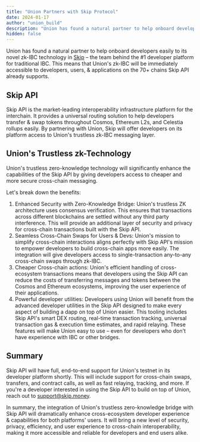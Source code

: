 ```yaml
---
title: "Union Partners with Skip Protocol"
date: 2024-01-17
author: "union_build"
description: "Union has found a natural partner to help onboard developers easily to its novel zk-IBC technology in Skip – the team behind the #1 developer platform for traditional IBC. This means that Union's zk-IBC will be immediately accessible to developers, users, & applications on the 70+ chains Skip API already supports."
hidden: false
---
```


Union has found a natural partner to help onboard developers easily to its novel zk-IBC technology in [Skip](https://skip.money) – the team behind the #1 developer platform for traditional IBC. This means that Union's zk-IBC will be immediately accessible to developers, users, & applications on the 70+ chains Skip API already supports.

## Skip API

Skip API is the market-leading interoperability infrastructure platform for the interchain. It provides a universal routing solution to help developers transfer & swap tokens throughout Cosmos, Ethereum L2s, and Celestia rollups easily. By partnering with Union, Skip will offer developers on its platform access to Union's trustless zk-IBC messaging layer.

## Union's Trustless zk-Technology

Union's trustless zero-knowledge technology will significantly enhance the capabilities of the Skip API by giving developers access to cheaper and more secure cross-chain messaging.

Let's break down the benefits:

1. Enhanced Security with Zero-Knowledge Bridge: Union's trustless ZK architecture uses consensus verification. This ensures that transactions across different blockchains are settled without any third party interference. This will provide an additional layer of security and privacy for cross-chain transactions built with the Skip API.
2. Seamless Cross-Chain Swaps for Users & Devs: Union's mission to simplify cross-chain interactions aligns perfectly with Skip API's mission to empower developers to build cross-chain apps more easily. The integration will give developers access to single-transaction any-to-any cross-chain swaps through zk-IBC.
3. Cheaper Cross-chain actions: Union's efficient handling of cross-ecosystem transactions means that developers using the Skip API can reduce the costs of transferring messages and tokens between the Cosmos and Ethereum ecosystems, improving the user experience of their applications.
4. Powerful developer utilities: Developers using Union will benefit from the advanced developer utilities in the Skip API designed to make every aspect of building a dapp on top of Union easier. This tooling includes Skip API's smart DEX routing, real-time transaction tracking, universal transaction gas & execution time estimates, and rapid relaying. These features will make Union easy to use – even for developers who don't have experience with IBC or other bridges.

## Summary

Skip API will have full, end-to-end support for Union's testnet in its developer platform shortly. This will include support for cross-chain swaps, transfers, and contract calls, as well as fast relaying, tracking, and more. If you're a developer interested in using the Skip API to build on top of Union, reach out to support@skip.money.

In summary, the integration of Union's trustless zero-knowledge bridge with Skip API will dramatically enhance cross-ecosystem developer experience & capabilities for both platforms' users. It will bring a new level of security, privacy, efficiency, and user experience to cross-chain interoperability, making it more accessible and reliable for developers and end users alike.

